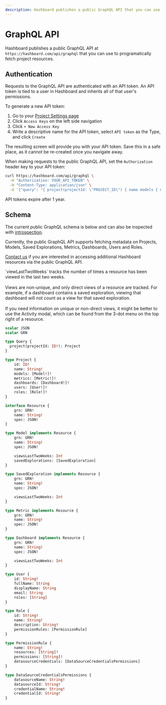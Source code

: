 ```yaml
---
description: Hashboard publishes a public GraphQL API that you can use to programatically fetch project resources.
---
```



# GraphQL API

Hashboard publishes a public GraphQL API at `https://hashboard.com/api/graphql` that you can use to programatically fetch project resources.

## Authentication

Requests to the GraphQL API are authenticated with an API token. An API token is tied to a user in Hashboard and inherits all of that user's permissions.

To generate a new API token:

1. Go to your [Project Settings page](https://hashboard.com/app/p/settings)
2. Click `Access Keys` on the left side navigation
3. Click `+ New Access Key`
4. Write a descriptive name for the API token, select `API token` as the Type, and click `Create`

The resulting screen will provide you with your API token. Save this in a safe place, as it cannot be re-created once you navigate away.

When making requests to the public GraphQL API, set the `Authorization` header key to your API token:

```bash
curl https://hashboard.com/api/graphql \
  -H "Authorization: YOUR_API_TOKEN" \
  -H "Content-Type: application/json" \
  -d '{"query": "{ project(projectId: \"PROJECT_ID\") { name models { name } } }"}'
```

API tokens expire after 1 year.

## Schema

The current public GraphQL schema is below and can also be inspected with [introspection](https://graphql.org/learn/introspection/).

Currently, the public GraphQL API supports fetching metadata on Projects, Models, Saved Explorations, Metrics, Dashboards, Users and Roles.

[Contact us](mailto:support@hashboard.com) if you are interested in accessing additional Hashboard resources via the public GraphQL API.

<Callout type="info">
  `viewLastTwoWeeks` tracks the number of times a resource has been viewed in the last two weeks. <br/><br/>
  Views are non-unique, and only direct views of a resource are tracked. For example, if a dashboard contains a saved exploration, viewing that dashboard will not count as a view for that saved exploration.  <br/><br/>
  If you need information on unique or non-direct views, it might be better to use the Activity modal, which can be found from the 3-dot menu on the top right of a resource.
</Callout>

```GraphQL
scalar JSON
scalar GRN

type Query {
  project(projectId: ID!): Project
}

type Project {
    id: ID!
    name: String!
    models: [Model!]!
    metrics: [Metric!]!
    dashboards: [Dashboard!]!
    users: [User!]!
    roles: [Role!]!
}

interface Resource {
    grn: GRN!
    name: String!
    spec: JSON!
}

type Model implements Resource {
    grn: GRN!
    name: String!
    spec: JSON!

    viewsLastTwoWeeks: Int
    savedExplorations: [SavedExploration]
}

type SavedExploration implements Resource {
    grn: GRN!
    name: String!
    spec: JSON!

    viewsLastTwoWeeks: Int
}

type Metric implements Resource {
    grn: GRN!
    name: String!
    spec: JSON!
}

type Dashboard implements Resource {
    grn: GRN!
    name: String!
    spec: JSON!

    viewsLastTwoWeeks: Int
}

type User {
    id: String!
    fullName: String
    displayName: String
    email: String
    roles: [String]
}

type Role {
    id: String!
    name: String!
    description: String!
    permissionRules: [PermissionRule]
}

type PermissionRule {
    name: String!
    resources: [String]!
    permissions: [String]!
    datasourceCredentials: [DataSourceCredentialsPermissions]
}

type DataSourceCredentialsPermissions {
    datasourceName: String!
    datasourceId: String!
    credentialName: String!
    credentialId: String!
}
```
